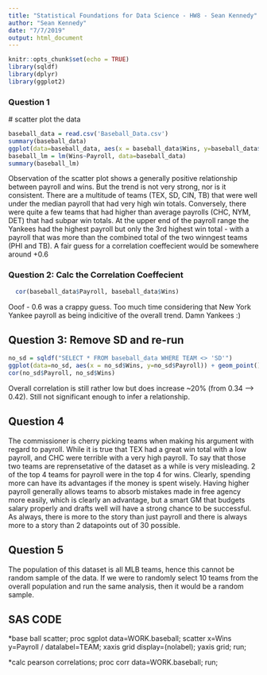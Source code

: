 ```yaml
---
title: "Statistical Foundations for Data Science - HW8 - Sean Kennedy"
author: "Sean Kennedy"
date: "7/7/2019"
output: html_document
---
```


```r
knitr::opts_chunk$set(echo = TRUE)
library(sqldf)
library(dplyr)
library(ggplot2)
```

### Question 1
   # scatter plot the data
```r
baseball_data = read.csv('Baseball_Data.csv')
summary(baseball_data)
ggplot(data=baseball_data, aes(x = baseball_data$Wins, y=baseball_data$Payroll)) + geom_point() + labs(x='Wins', y='Payroll') + geom_text(label=baseball_data$TEAM)
baseball_lm = lm(Wins~Payroll, data=baseball_data)
summary(baseball_lm)
```

Observation of the scatter plot shows a generally positive relationship between payroll and wins. But the trend is not very strong, nor is it consistent. There are a multitude of teams (TEX, SD, CIN, TB) that were well under the median payroll that had very high win totals. Conversely, there were quite a few teams that had higher than average payrolls (CHC, NYM, DET) that had subpar win totals. At the upper end of the payroll range the Yankees had the highest payroll but only the 3rd highest win total - with a payroll that was more than the combined total of the two winngest teams (PHI and TB). A fair guess for a correlation coeffecient would be somewhere around +0.6


### Question 2: Calc the Correlation Coeffecient

```r
  cor(baseball_data$Payroll, baseball_data$Wins)
```

Ooof - 0.6 was a crappy guess. Too much time considering that New York Yankee payroll as being indicitive of the overall trend. Damn Yankees :)

## Question 3: Remove SD and re-run

```r
no_sd = sqldf("SELECT * FROM baseball_data WHERE TEAM <> 'SD'")
ggplot(data=no_sd, aes(x = no_sd$Wins, y=no_sd$Payroll)) + geom_point() + labs(x='Wins', y='Payroll') + geom_text(label=no_sd$TEAM)
cor(no_sd$Payroll, no_sd$Wins)
```

Overall correlation is still rather low but does increase ~20% (from 0.34 --> 0.42). Still not significant enough to infer a relationship.

## Question 4

The commissioner is cherry picking teams when making his argument with regard to payroll. While it is true that TEX had a great win total with a low payroll, and CHC were terrible with a very high payroll. To say that those two teams are reprensetative of the dataset as a while is very misleading. 2 of the top 4 teams for payroll were in the top 4 for wins. Clearly, spending more can have its advantages if the money is spent wisely. Having higher payroll generally allows teams to absorb mistakes made in free agency more easily, which is clearly an advantage, but a smart GM that budgets salary properly and drafts well will have a strong chance to be successful. As always, there is more to the story than just payroll and there is always more to a story than 2 datapoints out of 30 possible.

## Question 5

The population of this dataset is all MLB teams, hence this cannot be random sample of the data. If we were to randomly select 10 teams from the overall population and run the same analysis, then it would be a random sample.

## SAS CODE

*base ball scatter;
proc sgplot data=WORK.baseball;
scatter x=Wins y=Payroll / datalabel=TEAM;
  xaxis grid display=(nolabel);
  yaxis grid; 
run;

*calc pearson correlations;
proc corr data=WORK.baseball;
run;

